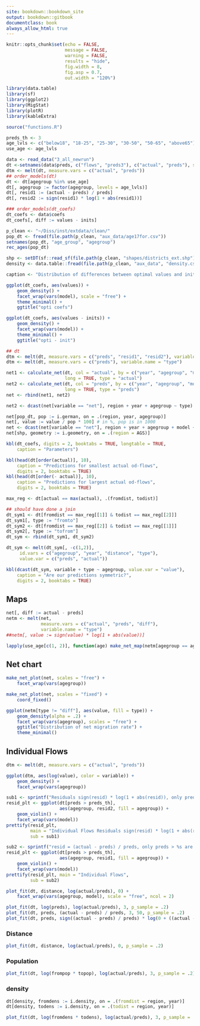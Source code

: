 ```yaml
--- 
site: bookdown::bookdown_site
output: bookdown::gitbook
documentclass: book
always_allow_html: true
---
```



```r

knitr::opts_chunk$set(echo = FALSE,
                      message = FALSE,
                      warning = FALSE,
                      results = "hide",
                      fig.width = 8,
                      fig.asp = 0.7,
                      out.width = "120%")

```

```r

library(data.table)
library(sf)
library(ggplot2)
library(MigStat)
library(plotR)
library(kableExtra)

source("functions.R")

```

```r

preds_th <- 3
age_lvls <- c("below18", "18-25", "25-30", "30-50", "50-65", "above65")
use_age <- age_lvls

data <- read_data("3_all_newrun")
dt <-setnames(data$preds, c("flows", "preds3"), c("actual", "preds"), skip_absent = TRUE)
dtm <- melt(dt, measure.vars = c("actual", "preds"))
## order_models(dt)
dt <- dt[agegroup %in% use_age]
dt[, agegroup := factor(agegroup, levels = age_lvls)]
dt[, resid1 := (actual - preds) / preds]
dt[, resid2 := sign(resid1) * log(1 + abs(resid1))]

### order_models(dt_coefs)
dt_coefs <- data$coefs
dt_coefs[, diff := values - inits]

p_clean <- "~/Diss/inst/extdata/clean/"
pop_dt <- fread(file.path(p_clean, "aux_data/age17for.csv"))
setnames(pop_dt, "age_group", "agegroup")
rec_ages(pop_dt)

shp <- setDT(sf::read_sf(file.path(p_clean, "shapes/districts_ext.shp")))
density <- data.table::fread(file.path(p_clean, "aux_data", "density.csv"))

```

```r

caption <- "Distribution of differences between optimal values and initial values."

ggplot(dt_coefs, aes(values)) +
    geom_density() +
    facet_wrap(vars(model), scale = "free") +
    theme_minimal() +
    ggtitle("opti coefs")

ggplot(dt_coefs, aes(values - inits)) +
    geom_density() +
    facet_wrap(vars(model)) +
    theme_minimal() +
    ggtitle("opti - init")

```

```r

## dt
dtm <- melt(dt, measure.vars = c("preds", "resid1", "resid2"), variable.name = "type")
dtm <- melt(dt, measure.vars = c("preds"), variable.name = "type")

net1 <- calculate_net(dt, col = "actual", by = c("year", "agegroup", "model"),
                      long = TRUE, type = "actual")
net2 <- calculate_net(dt, col = "preds", by = c("year", "agegroup", "model"),
                      long = TRUE, type = "preds")
net <- rbind(net1, net2)

net2 <- dcast(net[variable == "net"], region + year + agegroup ~ type)

net[pop_dt, pop := i.german, on = .(region, year, agegroup)]
net[, value := value / pop * 100] # in %, pop is in 1000
net <- dcast(net[variable == "net"], region + year + agegroup + model ~ type, value.var = "value")
net[shp, geometry := i.geometry, on = .(region = AGS)]

```

```r

kbl(dt_coefs, digits = 2, booktabs = TRUE, longtable = TRUE,
    caption = "Parameters")

```

```r

kbl(head(dt[order(actual)], 10),
    caption = "Predictions for smallest actual od-flows",
    digits = 2, booktabs = TRUE)
kbl(head(dt[order(- actual)], 10),
    caption = "Predictions for largest actual od-flows",
    digits = 2, booktabs = TRUE)

max_reg <- dt[actual == max(actual), .(fromdist, todist)]

## should have done a join
dt_sym1 <- dt[fromdist == max_reg[[1]] & todist == max_reg[[2]]]
dt_sym1[, type := "fromto"]
dt_sym2 <- dt[fromdist == max_reg[[2]] & todist == max_reg[[1]]]
dt_sym2[, type := "tofrom"]
dt_sym <- rbind(dt_sym1, dt_sym2)

dt_sym <- melt(dt_sym[, -c(1,2)],
     id.vars = c("agegroup", "year", "distance", "type"),
     value.var = c("preds", "actual"))

kbl(dcast(dt_sym, variable + type ~ agegroup, value.var = "value"),
    caption = "Are our predictions symmetric?",
    digits = 2, booktabs = TRUE)

```

## Maps
```r

net[, diff := actual - preds]
netm <- melt(net,
             measure.vars = c("actual", "preds", "diff"),
             variable.name = "type")
##netm[, value := sign(value) * log(1 + abs(value))]

lapply(use_age[c(1, 2)], function(age) make_net_map(netm[agegroup == age & type %in% c("actual", "preds")]))

```

## Net chart
```r

make_net_plot(net, scales = "free") +
    facet_wrap(vars(agegroup))

make_net_plot(net, scales = "fixed") +
    coord_fixed()

ggplot(netm[type != "diff"], aes(value, fill = type)) +
    geom_density(alpha = .2) +
    facet_wrap(vars(agegroup), scales = "free") +
    ggtitle("Distribution of net migration rate") +
    theme_minimal()

```

## Individual Flows

```r

dtm <- melt(dt, measure.vars = c("actual", "preds"))

ggplot(dtm, aes(log(value), color = variable)) +
    geom_density() +
    facet_wrap(vars(agegroup))

```

```r

sub1 <- sprintf("Residuals sign(resid) * log(1 + abs(resid)), only preds > %s are shown", preds_th)
resid_plt <- ggplot(dt[preds > preds_th],
                    aes(agegroup, resid2, fill = agegroup)) +
    geom_violin() +
    facet_wrap(vars(model))
prettify(resid_plt,
         main = "Individual Flows Residuals sign(resid) * log(1 + abs(resid))",
         sub = sub1)

sub2 <- sprintf("resid = (actual - preds) / preds, only preds > %s are shown", preds_th)
resid_plt <- ggplot(dt[preds > preds_th],
                    aes(agegroup, resid1, fill = agegroup)) +
    geom_violin() +
    facet_wrap(vars(model))
prettify(resid_plt, main = "Individual Flows",
         sub = sub2)

```

```r

plot_fit(dt, distance, log(actual/preds), 0) +
    facet_wrap(vars(agegroup, model), scale = "free", ncol = 2) 

plot_fit(dt, log(preds), log(actual/preds), 3, p_sample = .2)
plot_fit(dt, preds, (actual - preds) / preds, 3, 50, p_sample = .2) 
plot_fit(dt, preds, sign((actual - preds) / preds) * log(0 + ((actual - preds) / preds)) , 1, 50, p_sample = .2)

```

### Distance

```r

plot_fit(dt, distance, log(actual/preds), 0, p_sample = .2)

```

### Population

```r

plot_fit(dt, log(frompop * topop), log(actual/preds), 3, p_sample = .2)

```

### density
```r

dt[density, fromdens := i.density, on = .(fromdist = region, year)]
dt[density, todens := i.density, on = .(todist = region, year)]

plot_fit(dt, log(fromdens * todens), log(actual/preds), 3, p_sample = .2)

```
